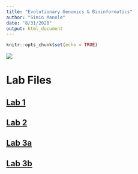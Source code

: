 ```yaml
---
title: "Evolutionary Genomics & Bioinformatics"
author: "Simin Manole"
date: "8/31/2020"
output: html_document
---
```

```r
knitr::opts_chunk$set(echo = TRUE)
```
![](icon.png)

# Lab Files

## [Lab 1](labs/lab1_SM.html)

## [Lab 2](labs/lab2.html)

## [Lab 3a](labs/Lab3A.html)

## [Lab 3b](labs/Lab3B.html)
